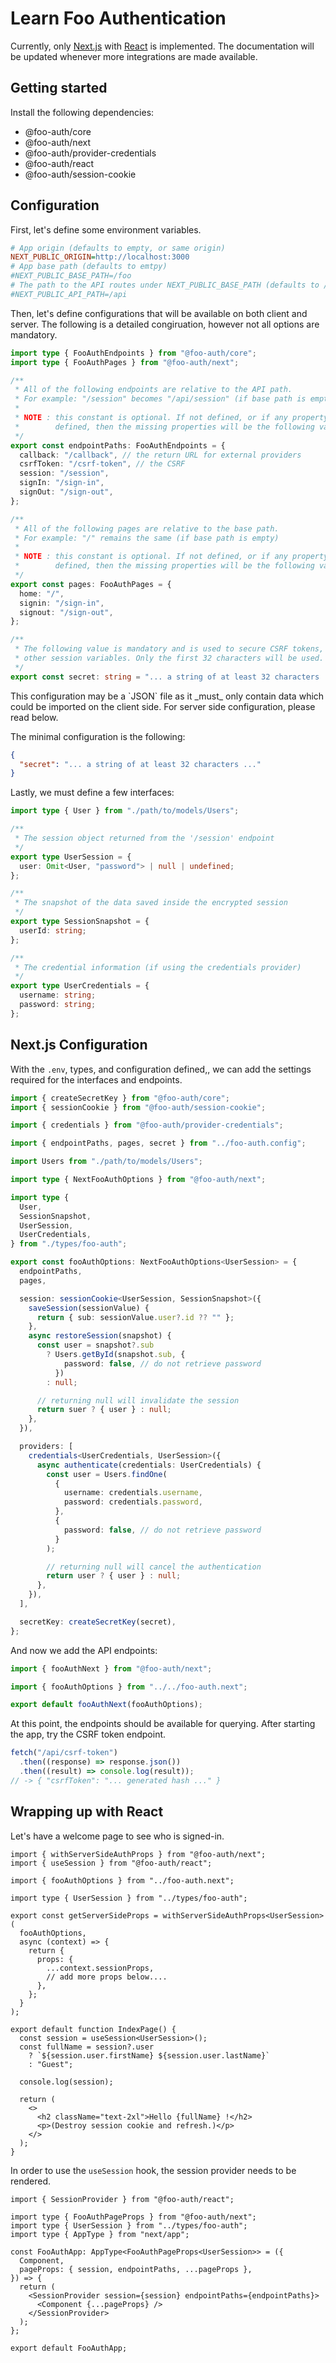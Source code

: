 
# Learn Foo Authentication

Currently, only [Next.js](/foo-auth/integration/next) with [React](/foo-auth/integration/react) is implemented. The documentation will be updated whenever more integrations are made available.

## Getting started

Install the following dependencies:

- @foo-auth/core
- @foo-auth/next
- @foo-auth/provider-credentials
- @foo-auth/react
- @foo-auth/session-cookie

## Configuration

First, let's define some environment variables.

<CodeHeader label="./env" />

```ini
# App origin (defaults to empty, or same origin)
NEXT_PUBLIC_ORIGIN=http://localhost:3000
# App base path (defaults to emtpy)
#NEXT_PUBLIC_BASE_PATH=/foo
# The path to the API routes under NEXT_PUBLIC_BASE_PATH (defaults to /api)
#NEXT_PUBLIC_API_PATH=/api
```

Then, let's define configurations that will be available on both client and server. The following is a detailed congiruation, however not all options are mandatory.

<CodeHeader label="./foo-auth.config.ts" />

```ts
import type { FooAuthEndpoints } from "@foo-auth/core";
import type { FooAuthPages } from "@foo-auth/next";

/**
 * All of the following endpoints are relative to the API path.
 * For example: "/session" becomes "/api/session" (if base path is empty)
 *
 * NOTE : this constant is optional. If not defined, or if any property is not
 *        defined, then the missing properties will be the following values.
 */
export const endpointPaths: FooAuthEndpoints = {
  callback: "/callback", // the return URL for external providers
  csrfToken: "/csrf-token", // the CSRF
  session: "/session",
  signIn: "/sign-in",
  signOut: "/sign-out",
};

/**
 * All of the following pages are relative to the base path.
 * For example: "/" remains the same (if base path is empty)
 *
 * NOTE : this constant is optional. If not defined, or if any property is not
 *        defined, then the missing properties will be the following values.
 */
export const pages: FooAuthPages = {
  home: "/",
  signin: "/sign-in",
  signout: "/sign-out",
};

/**
 * The following value is mandatory and is used to secure CSRF tokens, or
 * other session variables. Only the first 32 characters will be used.
 */
export const secret: string = "... a string of at least 32 characters ...";
```

<HighlightWrapper>
<InfoIcon slot="icon" class="w-8 h-8" />
<div slot="content">
This configuration may be a `JSON` file as it _must_ only contain data which could be imported on the client side. For server side configuration, please read below.

The minimal configuration is the following:

<CodeHeader label="./foo-auth.config.json" />

```json
{
  "secret": "... a string of at least 32 characters ..."
}
```

</div>
</HighlightWrapper>

Lastly, we must define a few interfaces:

<CodeHeader label="./src/types/foo-auth.ts" />

```ts
import type { User } from "./path/to/models/Users";

/**
 * The session object returned from the '/session' endpoint
 */
export type UserSession = {
  user: Omit<User, "password"> | null | undefined;
};

/**
 * The snapshot of the data saved inside the encrypted session
 */
export type SessionSnapshot = {
  userId: string;
};

/**
 * The credential information (if using the credentials provider)
 */
export type UserCredentials = {
  username: string;
  password: string;
};
```

## Next.js Configuration

With the `.env`, types, and configuration defined,, we can add the settings required for the interfaces and endpoints.

<CodeHeader label="./src/foo-auth.next.ts" />

```ts
import { createSecretKey } from "@foo-auth/core";
import { sessionCookie } from "@foo-auth/session-cookie";

import { credentials } from "@foo-auth/provider-credentials";

import { endpointPaths, pages, secret } from "../foo-auth.config";

import Users from "./path/to/models/Users";

import type { NextFooAuthOptions } from "@foo-auth/next";

import type {
  User,
  SessionSnapshot,
  UserSession,
  UserCredentials,
} from "./types/foo-auth";

export const fooAuthOptions: NextFooAuthOptions<UserSession> = {
  endpointPaths,
  pages,

  session: sessionCookie<UserSession, SessionSnapshot>({
    saveSession(sessionValue) {
      return { sub: sessionValue.user?.id ?? "" };
    },
    async restoreSession(snapshot) {
      const user = snapshot?.sub
        ? Users.getById(snapshot.sub, {
            password: false, // do not retrieve password
          })
        : null;

      // returning null will invalidate the session
      return suer ? { user } : null;
    },
  }),

  providers: [
    credentials<UserCredentials, UserSession>({
      async authenticate(credentials: UserCredentials) {
        const user = Users.findOne(
          {
            username: credentials.username,
            password: credentials.password,
          },
          {
            password: false, // do not retrieve password
          }
        );

        // returning null will cancel the authentication
        return user ? { user } : null;
      },
    }),
  ],

  secretKey: createSecretKey(secret),
};
```

And now we add the API endpoints:

<CodeHeader label="./src/api/auth/[...auth].ts" />

```ts
import { fooAuthNext } from "@foo-auth/next";

import { fooAuthOptions } from "../../foo-auth.next";

export default fooAuthNext(fooAuthOptions);
```

<HighlightWrapper>
<CheckIcon slot="icon" class="w-8 h-8" />
<div slot="content">
At this point, the endpoints should be available for querying. After starting the app, try the CSRF token endpoint.

```js
fetch("/api/csrf-token")
  .then((response) => response.json())
  .then((result) => console.log(result));
// -> { "csrfToken": "... generated hash ..." }
```

</div>
</HighlightWrapper>

## Wrapping up with React

Let's have a welcome page to see who is signed-in.

<CodeHeader label="./src/pages/index.tsx" />

```tsx
import { withServerSideAuthProps } from "@foo-auth/next";
import { useSession } from "@foo-auth/react";

import { fooAuthOptions } from "../foo-auth.next";

import type { UserSession } from "../types/foo-auth";

export const getServerSideProps = withServerSideAuthProps<UserSession>(
  fooAuthOptions,
  async (context) => {
    return {
      props: {
        ...context.sessionProps,
        // add more props below....
      },
    };
  }
);

export default function IndexPage() {
  const session = useSession<UserSession>();
  const fullName = session?.user
    ? `${session.user.firstName} ${session.user.lastName}`
    : "Guest";

  console.log(session);

  return (
    <>
      <h2 className="text-2xl">Hello {fullName} !</h2>
      <p>(Destroy session cookie and refresh.)</p>
    </>
  );
}
```

In order to use the `useSession` hook, the session provider needs to be rendered.

<CodeHeader label="./src/pages/_app.tsx" />

```tsx
import { SessionProvider } from "@foo-auth/react";

import type { FooAuthPageProps } from "@foo-auth/next";
import type { UserSession } from "../types/foo-auth";
import type { AppType } from "next/app";

const FooAuthApp: AppType<FooAuthPageProps<UserSession>> = ({
  Component,
  pageProps: { session, endpointPaths, ...pageProps },
}) => {
  return (
    <SessionProvider session={session} endpointPaths={endpointPaths}>
      <Component {...pageProps} />
    </SessionProvider>
  );
};

export default FooAuthApp;
```

<BottomNavigation
  previousLink="/foo-auth/"
  previousLabel="About"
  nextLink="/foo-auth/core"
  nextLabel="Core"
/>
